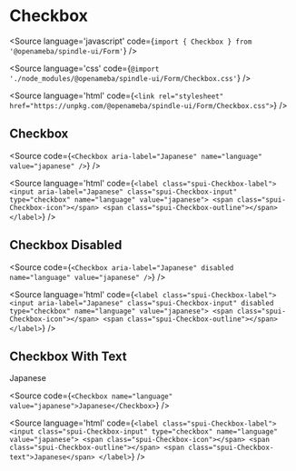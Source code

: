 
# Checkbox

<Meta title="Form/Checkbox" component={Checkbox} />

<Source
  language='javascript'
  code={`import { Checkbox } from '@openameba/spindle-ui/Form'`}
/>

<Source
  language='css'
  code={`@import './node_modules/@openameba/spindle-ui/Form/Checkbox.css'`}
/>

<Source
  language='html'
  code={`<link rel="stylesheet" href="https://unpkg.com/@openameba/spindle-ui/Form/Checkbox.css">`}
/>

## Checkbox

<Preview withSource="open">
  <Story name="Checkbox">
    <Checkbox aria-label="Japanese" name="language" value="japanese" {...actions('onClick', 'onChange', 'onInput', 'onFocus', 'onBlur')} />
  </Story>
</Preview>

<Source
  code={`
<Checkbox aria-label="Japanese" name="language" value="japanese" />
  `}
/>

<Source
  language='html'
  code={`
<label class="spui-Checkbox-label">
  <input aria-label="Japanese" class="spui-Checkbox-input" type="checkbox" name="language" value="japanese">
  <span class="spui-Checkbox-icon"></span>
  <span class="spui-Checkbox-outline"></span>
</label>
  `}
/>

## Checkbox Disabled

<Preview withSource="open">
  <Story name="Checkbox Disabled">
    <Checkbox aria-label="Japanese" disabled name="language" value="japanese" {...actions('onClick', 'onChange', 'onInput', 'onFocus', 'onBlur')} />
  </Story>
</Preview>

<Source
  code={`
<Checkbox aria-label="Japanese" disabled name="language" value="japanese" />
  `}
/>

<Source
  language='html'
  code={`
<label class="spui-Checkbox-label">
  <input aria-label="Japanese" class="spui-Checkbox-input" disabled type="checkbox" name="language" value="japanese">
  <span class="spui-Checkbox-icon"></span>
  <span class="spui-Checkbox-outline"></span>
</label>
  `}
/>

## Checkbox With Text

<Preview withSource="open">
  <Story name="Checkbox With Text">
    <Checkbox name="language" value="japanese" {...actions('onClick', 'onChange', 'onInput', 'onFocus', 'onBlur')}>Japanese</Checkbox>
  </Story>
</Preview>

<Source
  code={`
<Checkbox name="language" value="japanese">Japanese</Checkbox>
  `}
/>

<Source
  language='html'
  code={`
<label class="spui-Checkbox-label">
  <input class="spui-Checkbox-input" type="checkbox" name="language" value="japanese">
  <span class="spui-Checkbox-icon"></span>
  <span class="spui-Checkbox-outline"></span>
  <span class="spui-Checkbox-text">Japanese</span>
</label>
  `}
/>

